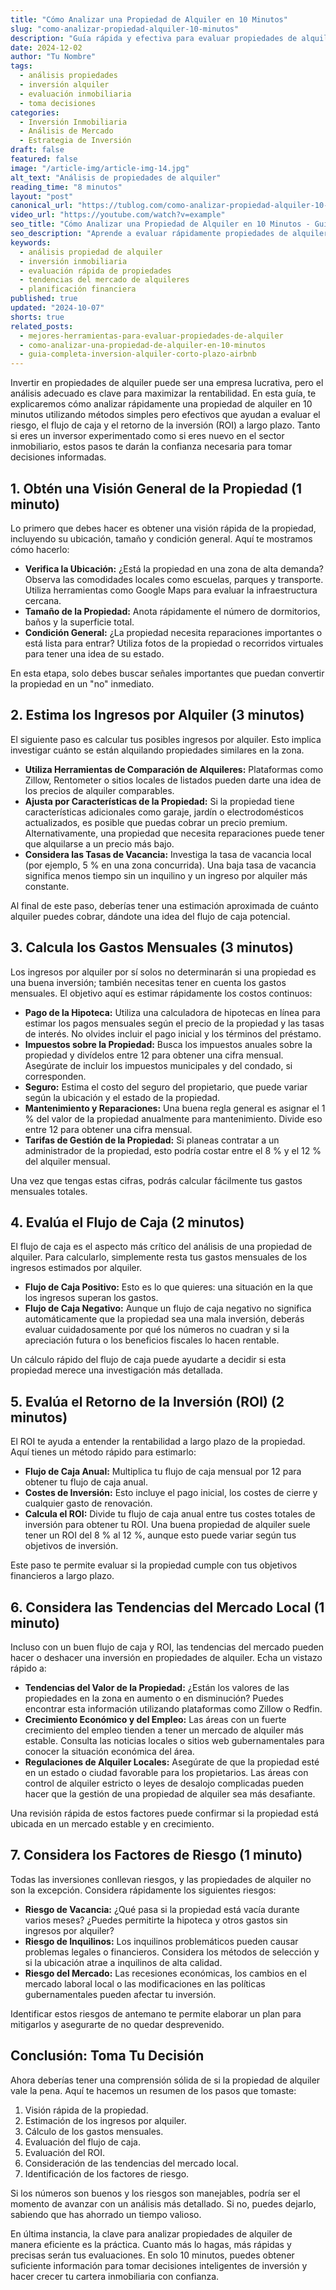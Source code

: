 ```yaml
---
title: "Cómo Analizar una Propiedad de Alquiler en 10 Minutos"
slug: "como-analizar-propiedad-alquiler-10-minutos"
description: "Guía rápida y efectiva para evaluar propiedades de alquiler. Aprende a tomar decisiones informadas en poco tiempo."
date: 2024-12-02
author: "Tu Nombre"
tags:
  - análisis propiedades
  - inversión alquiler
  - evaluación inmobiliaria
  - toma decisiones
categories:
  - Inversión Inmobiliaria
  - Análisis de Mercado
  - Estrategia de Inversión
draft: false
featured: false
image: "/article-img/article-img-14.jpg"
alt_text: "Análisis de propiedades de alquiler"
reading_time: "8 minutos"
layout: "post"
canonical_url: "https://tublog.com/como-analizar-propiedad-alquiler-10-minutos"
video_url: "https://youtube.com/watch?v=example"
seo_title: "Cómo Analizar una Propiedad de Alquiler en 10 Minutos - Guía Rápida"
seo_description: "Aprende a evaluar rápidamente propiedades de alquiler en solo 10 minutos. Esta guía te mostrará cómo evaluar la rentabilidad potencial y los riesgos de manera eficiente."
keywords:
  - análisis propiedad de alquiler
  - inversión inmobiliaria
  - evaluación rápida de propiedades
  - tendencias del mercado de alquileres
  - planificación financiera
published: true
updated: "2024-10-07"
shorts: true
related_posts:
  - mejores-herramientas-para-evaluar-propiedades-de-alquiler
  - como-analizar-una-propiedad-de-alquiler-en-10-minutos
  - guia-completa-inversion-alquiler-corto-plazo-airbnb
---
```


Invertir en propiedades de alquiler puede ser una empresa lucrativa, pero el análisis adecuado es clave para maximizar la rentabilidad. En esta guía, te explicaremos cómo analizar rápidamente una propiedad de alquiler en 10 minutos utilizando métodos simples pero efectivos que ayudan a evaluar el riesgo, el flujo de caja y el retorno de la inversión (ROI) a largo plazo. Tanto si eres un inversor experimentado como si eres nuevo en el sector inmobiliario, estos pasos te darán la confianza necesaria para tomar decisiones informadas.

## 1. Obtén una Visión General de la Propiedad (1 minuto)

Lo primero que debes hacer es obtener una visión rápida de la propiedad, incluyendo su ubicación, tamaño y condición general. Aquí te mostramos cómo hacerlo:

- **Verifica la Ubicación:** ¿Está la propiedad en una zona de alta demanda? Observa las comodidades locales como escuelas, parques y transporte. Utiliza herramientas como Google Maps para evaluar la infraestructura cercana.
- **Tamaño de la Propiedad:** Anota rápidamente el número de dormitorios, baños y la superficie total.
- **Condición General:** ¿La propiedad necesita reparaciones importantes o está lista para entrar? Utiliza fotos de la propiedad o recorridos virtuales para tener una idea de su estado.

En esta etapa, solo debes buscar señales importantes que puedan convertir la propiedad en un "no" inmediato.

## 2. Estima los Ingresos por Alquiler (3 minutos)

El siguiente paso es calcular tus posibles ingresos por alquiler. Esto implica investigar cuánto se están alquilando propiedades similares en la zona.

- **Utiliza Herramientas de Comparación de Alquileres:** Plataformas como Zillow, Rentometer o sitios locales de listados pueden darte una idea de los precios de alquiler comparables.
- **Ajusta por Características de la Propiedad:** Si la propiedad tiene características adicionales como garaje, jardín o electrodomésticos actualizados, es posible que puedas cobrar un precio premium. Alternativamente, una propiedad que necesita reparaciones puede tener que alquilarse a un precio más bajo.
- **Considera las Tasas de Vacancia:** Investiga la tasa de vacancia local (por ejemplo, 5 % en una zona concurrida). Una baja tasa de vacancia significa menos tiempo sin un inquilino y un ingreso por alquiler más constante.

Al final de este paso, deberías tener una estimación aproximada de cuánto alquiler puedes cobrar, dándote una idea del flujo de caja potencial.

## 3. Calcula los Gastos Mensuales (3 minutos)

Los ingresos por alquiler por sí solos no determinarán si una propiedad es una buena inversión; también necesitas tener en cuenta los gastos mensuales. El objetivo aquí es estimar rápidamente los costos continuos:

- **Pago de la Hipoteca:** Utiliza una calculadora de hipotecas en línea para estimar los pagos mensuales según el precio de la propiedad y las tasas de interés. No olvides incluir el pago inicial y los términos del préstamo.
- **Impuestos sobre la Propiedad:** Busca los impuestos anuales sobre la propiedad y divídelos entre 12 para obtener una cifra mensual. Asegúrate de incluir los impuestos municipales y del condado, si corresponden.
- **Seguro:** Estima el costo del seguro del propietario, que puede variar según la ubicación y el estado de la propiedad.
- **Mantenimiento y Reparaciones:** Una buena regla general es asignar el 1 % del valor de la propiedad anualmente para mantenimiento. Divide eso entre 12 para obtener una cifra mensual.
- **Tarifas de Gestión de la Propiedad:** Si planeas contratar a un administrador de la propiedad, esto podría costar entre el 8 % y el 12 % del alquiler mensual.

Una vez que tengas estas cifras, podrás calcular fácilmente tus gastos mensuales totales.

## 4. Evalúa el Flujo de Caja (2 minutos)

El flujo de caja es el aspecto más crítico del análisis de una propiedad de alquiler. Para calcularlo, simplemente resta tus gastos mensuales de los ingresos estimados por alquiler.

- **Flujo de Caja Positivo:** Esto es lo que quieres: una situación en la que los ingresos superan los gastos.
- **Flujo de Caja Negativo:** Aunque un flujo de caja negativo no significa automáticamente que la propiedad sea una mala inversión, deberás evaluar cuidadosamente por qué los números no cuadran y si la apreciación futura o los beneficios fiscales lo hacen rentable.

Un cálculo rápido del flujo de caja puede ayudarte a decidir si esta propiedad merece una investigación más detallada.

## 5. Evalúa el Retorno de la Inversión (ROI) (2 minutos)

El ROI te ayuda a entender la rentabilidad a largo plazo de la propiedad. Aquí tienes un método rápido para estimarlo:

- **Flujo de Caja Anual:** Multiplica tu flujo de caja mensual por 12 para obtener tu flujo de caja anual.
- **Costes de Inversión:** Esto incluye el pago inicial, los costes de cierre y cualquier gasto de renovación.
- **Calcula el ROI:** Divide tu flujo de caja anual entre tus costes totales de inversión para obtener tu ROI. Una buena propiedad de alquiler suele tener un ROI del 8 % al 12 %, aunque esto puede variar según tus objetivos de inversión.

Este paso te permite evaluar si la propiedad cumple con tus objetivos financieros a largo plazo.

## 6. Considera las Tendencias del Mercado Local (1 minuto)

Incluso con un buen flujo de caja y ROI, las tendencias del mercado pueden hacer o deshacer una inversión en propiedades de alquiler. Echa un vistazo rápido a:

- **Tendencias del Valor de la Propiedad:** ¿Están los valores de las propiedades en la zona en aumento o en disminución? Puedes encontrar esta información utilizando plataformas como Zillow o Redfin.
- **Crecimiento Económico y del Empleo:** Las áreas con un fuerte crecimiento del empleo tienden a tener un mercado de alquiler más estable. Consulta las noticias locales o sitios web gubernamentales para conocer la situación económica del área.
- **Regulaciones de Alquiler Locales:** Asegúrate de que la propiedad esté en un estado o ciudad favorable para los propietarios. Las áreas con control de alquiler estricto o leyes de desalojo complicadas pueden hacer que la gestión de una propiedad de alquiler sea más desafiante.

Una revisión rápida de estos factores puede confirmar si la propiedad está ubicada en un mercado estable y en crecimiento.

## 7. Considera los Factores de Riesgo (1 minuto)

Todas las inversiones conllevan riesgos, y las propiedades de alquiler no son la excepción. Considera rápidamente los siguientes riesgos:

- **Riesgo de Vacancia:** ¿Qué pasa si la propiedad está vacía durante varios meses? ¿Puedes permitirte la hipoteca y otros gastos sin ingresos por alquiler?
- **Riesgo de Inquilinos:** Los inquilinos problemáticos pueden causar problemas legales o financieros. Considera los métodos de selección y si la ubicación atrae a inquilinos de alta calidad.
- **Riesgo del Mercado:** Las recesiones económicas, los cambios en el mercado laboral local o las modificaciones en las políticas gubernamentales pueden afectar tu inversión.

Identificar estos riesgos de antemano te permite elaborar un plan para mitigarlos y asegurarte de no quedar desprevenido.

## Conclusión: Toma Tu Decisión

Ahora deberías tener una comprensión sólida de si la propiedad de alquiler vale la pena. Aquí te hacemos un resumen de los pasos que tomaste:

1. Visión rápida de la propiedad.
2. Estimación de los ingresos por alquiler.
3. Cálculo de los gastos mensuales.
4. Evaluación del flujo de caja.
5. Evaluación del ROI.
6. Consideración de las tendencias del mercado local.
7. Identificación de los factores de riesgo.

Si los números son buenos y los riesgos son manejables, podría ser el momento de avanzar con un análisis más detallado. Si no, puedes dejarlo, sabiendo que has ahorrado un tiempo valioso.

En última instancia, la clave para analizar propiedades de alquiler de manera eficiente es la práctica. Cuanto más lo hagas, más rápidas y precisas serán tus evaluaciones. En solo 10 minutos, puedes obtener suficiente información para tomar decisiones inteligentes de inversión y hacer crecer tu cartera inmobiliaria con confianza.
